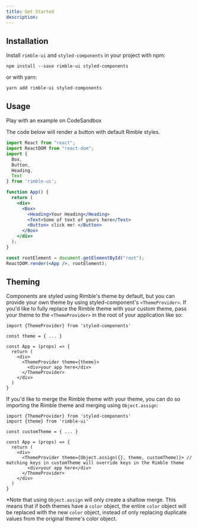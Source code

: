 ```yaml
---
title: Get Started
description:
---
```


## Installation
Install `rimble-ui` and `styled-components` in your project with npm:

```
npm install --save rimble-ui styled-components
```

or with yarn:

```
yarn add rimble-ui styled-components
```

## Usage

Play with an example on <Link href="https://codesandbox.io/embed/little-meadow-m3sv3" target="_blank">CodeSandbox</Link>

The code below will render a button with default Rimble styles.

```jsx
import React from "react";
import ReactDOM from "react-dom";
import {
  Box,
  Button,
  Heading,
  Text
} from 'rimble-ui';

function App() {
  return (
    <div>
      <Box>
        <Heading>Your Heading</Heading>
        <Text>Some of text of yours here</Text>
        <Button> click me! </Button>
      </Box>
    </div>
  );
}

const rootElement = document.getElementById("root");
ReactDOM.render(<App />, rootElement);
```


## Theming

Components are styled using Rimble's theme by default, but you can provide your own theme by using styled-component's `<ThemeProvider>`. If you'd like to fully replace the Rimble theme with your custom theme, pass your theme to the `<ThemeProvider>` in the root of your application like so:

```
import {ThemeProvider} from 'styled-components'

const theme = { ... }

const App = (props) => {
  return (
    <div>
      <ThemeProvider theme={theme}>
        <div>your app here</div>
      </ThemeProvider>
    </div>
  )
}
```

If you'd like to merge the Rimble theme with your theme, you can do so importing the Rimble theme and merging using `Object.assign`:

```
import {ThemeProvider} from 'styled-components'
import {theme} from 'rimble-ui'

const customTheme = { ... }

const App = (props) => {
  return (
    <div>
      <ThemeProvider theme={Object.assign({}, theme, customTheme)}> // matching keys in customTheme will override keys in the Rimble theme
        <div>your app here</div>
      </ThemeProvider>
    </div>
  )
}
```

*Note that using `Object.assign` will only create a shallow merge. This means that if both themes have a `color` object, the entire `color` object will be replaced with the new `color` object, instead of only replacing duplicate values from the original theme's color object.
